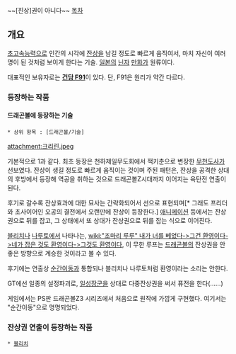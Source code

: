 ~~[진상]권이 아니다~~
[[목차]]
== 개요 ==
[[초고속능력]]으로 인간의 시각에 [[잔상]]을 남길 정도로 빠르게 움직여서, 마치 자신이 여러명이 된 것처럼 보이게 한다는 기술. [[일본]]의 [[닌자]] [[만화]]가 원류이다.

대표적인 보유자로는 '''[[건담 F91]]'''이 있다. 단, F91은 원리가 약간 다르다.

=== 등장하는 작품 ===
==== 드래곤볼에 등장하는 기술 ====
 * 상위 항목 : [드래곤볼/기술]

attachment:크리린.jpeg

기본적으로 1과 같다. 최초 등장은 천하제일무도회에서 잭키춘으로 변장한 [[무천도사]]가 선보였다. 잔상이 생길 정도로 빠르게 움직이는 것이며 주된 패턴은, 잔상을 공격한 상대의 후방에서 등장해 역공을 취하는 것으로 드래곤볼Z시대까지 이어지는 육탄전 연출이 된다.

후기로 갈수록 잔상효과에 대한 묘사는 간략화되어서 선으로 표현되며[* 그래도 프리더와 초사이어인 오공의 결전에서 오랜만에 잔상이 등장한다.] [[애니메이션]] 등에서는 잔상권으로 뒤를 잡고, 그 상태에서 또 상대가 잔상권으로 뒤를 잡는 식으로 이어진다.

[[블리치]]나 [[나루토]]에서 나타나는, [[wiki:"조마리 루루" 내가 너를 베었다->그건 환영이다->네가 잡은 것도 환영이다->그것도 환영이다]], 이 무한 루프는 [[드래곤볼]]의 잔상권을 안 좋은 방향으로 계승한 것이라고 볼 수 있다.

후기에는 연출상 [[순간이동]]과 통합되나 블리치나 나루토처럼 환영이라는 소리는 안한다.

GT에선 일종의 설정파괴로, [[일성장군]]을 상대로 다중잔상권을 써서 퓨전을 한다(……)

게임에서는 PS판 드래곤볼Z3 시리즈에서 처음으로 원작에 가깝게 구현했다. 여기서는 "순간이동"으로 명명되었다.

=== 잔상권 연출이 등장하는 작품 ===
 * [[블리치]]
